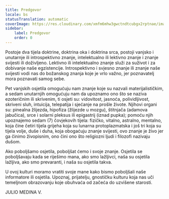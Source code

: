 ```yaml
---
title: Predgovor
locale: bs
statusTranslation: automatic
coverImage: https://res.cloudinary.com/xmfm6mhw3gwctndtcubgx2rptnae/image/upload/v1741354450/small_cover_introduccion_a_la_gnosis_57a3fc8d72.webp
sidebar:
    label: Predgovor
    order: 0
---
```

Postoje dva tijela doktrine, doktrina oka i doktrina srca, postoji vanjsko i unutarnje ili introspektivno znanje, intelektualno ili lektivno znanje i znanje svijesti ili doživljeno. Lektivno ili intelektualno znanje služi za suživot i za dobivanje naše egzistencije. Introspektivno i svjesno znanje ili znanje naše svijesti vodi nas do božanskog znanja koje je vrlo važno, jer poznavatelj mora poznavati samog sebe.

Pet vanjskih osjetila omogućuju nam znanje koje su nazvali materijalističkim, a sedam unutarnjih omogućuju nam da upoznamo ono što se naziva ezoteričnim ili skrivenim, ti osjeti su: vidovitost, jasnoća, polividljivost, skriveni sluh, intuicija, telepatija i sjećanje na prošle živote. Njihovi organi su: pinealna žlijezda, hipofiza (žlijezde u mozgu), štitnjača (adamova jabučica), srce i solarni pleksus ili epigastrij (iznad pupka); pomoću njih upoznajemo sedam (7) čovjekovih tijela: fizičko, vitalno, astralno, mentalno, koja čine četiri tijela grijeha koja su lunarna protoplazmatska i još tri koja su tijela volje, duše i duha, koja obogaćuju znanje svijesti, ovo znanje je živo jer ga činimo živopisnim, ono čini ono što religiozni ljudi i filozofi nazivaju dušom.

Ako poboljšamo osjetila, poboljšat ćemo i svoje znanje. Osjetila se poboljšavaju kada se riješimo mana, ako smo lažljivci, naša su osjetila lažljiva, ako smo prevaranti, i naša su osjetila takva.

U ovoj kulturi moramo vratiti svoje mane kako bismo poboljšali naše informatore ili osjetila. Upoznaj, prijatelju, gnostičku kulturu koja nas uči temeljnom obrazovanju koje obuhvaća od začeća do uzvišene starosti.

JULIO MEDINA V.
